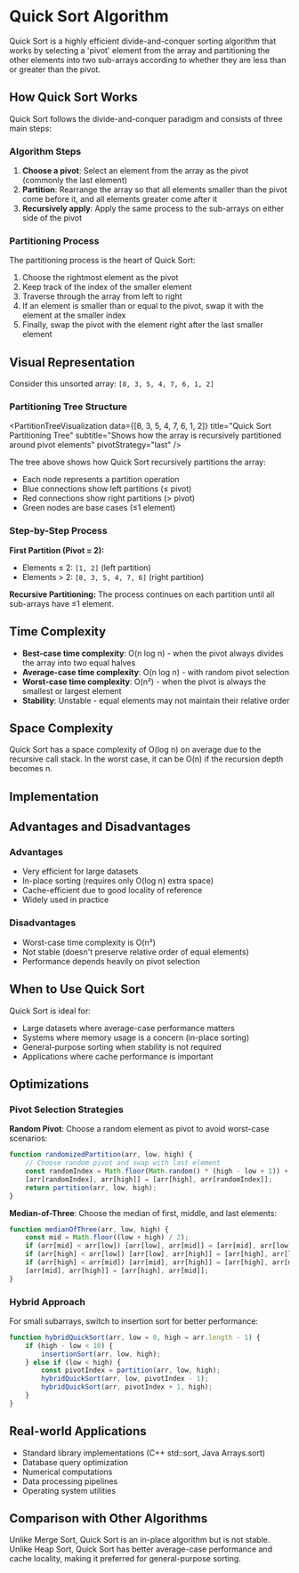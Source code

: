 
# Quick Sort Algorithm

Quick Sort is a highly efficient divide-and-conquer sorting algorithm that works by selecting a 'pivot' element from the array and partitioning the other elements into two sub-arrays according to whether they are less than or greater than the pivot.

## How Quick Sort Works

Quick Sort follows the divide-and-conquer paradigm and consists of three main steps:

### Algorithm Steps

1. **Choose a pivot**: Select an element from the array as the pivot (commonly the last element)
2. **Partition**: Rearrange the array so that all elements smaller than the pivot come before it, and all elements greater come after it
3. **Recursively apply**: Apply the same process to the sub-arrays on either side of the pivot

### Partitioning Process

The partitioning process is the heart of Quick Sort:

1. Choose the rightmost element as the pivot
2. Keep track of the index of the smaller element
3. Traverse through the array from left to right
4. If an element is smaller than or equal to the pivot, swap it with the element at the smaller index
5. Finally, swap the pivot with the element right after the last smaller element

## Visual Representation

Consider this unsorted array: `[8, 3, 5, 4, 7, 6, 1, 2]`

### Partitioning Tree Structure

<PartitionTreeVisualization
	data={[8, 3, 5, 4, 7, 6, 1, 2]}
	title="Quick Sort Partitioning Tree"
	subtitle="Shows how the array is recursively partitioned around pivot elements"
	pivotStrategy="last"
/>

The tree above shows how Quick Sort recursively partitions the array:

- Each node represents a partition operation
- Blue connections show left partitions (≤ pivot)
- Red connections show right partitions (> pivot)
- Green nodes are base cases (≤1 element)

### Step-by-Step Process

**First Partition (Pivot = 2):**

- Elements ≤ 2: `[1, 2]` (left partition)
- Elements > 2: `[8, 3, 5, 4, 7, 6]` (right partition)

**Recursive Partitioning:**
The process continues on each partition until all sub-arrays have ≤1 element.

## Time Complexity

- **Best-case time complexity**: O(n log n) - when the pivot always divides the array into two equal halves
- **Average-case time complexity**: O(n log n) - with random pivot selection
- **Worst-case time complexity**: O(n²) - when the pivot is always the smallest or largest element
- **Stability**: Unstable - equal elements may not maintain their relative order

## Space Complexity

Quick Sort has a space complexity of O(log n) on average due to the recursive call stack. In the worst case, it can be O(n) if the recursion depth becomes n.

## Implementation
<CodeSnippet />

## Advantages and Disadvantages

### Advantages

- Very efficient for large datasets
- In-place sorting (requires only O(log n) extra space)
- Cache-efficient due to good locality of reference
- Widely used in practice

### Disadvantages

- Worst-case time complexity is O(n²)
- Not stable (doesn't preserve relative order of equal elements)
- Performance depends heavily on pivot selection

## When to Use Quick Sort

Quick Sort is ideal for:

- Large datasets where average-case performance matters
- Systems where memory usage is a concern (in-place sorting)
- General-purpose sorting when stability is not required
- Applications where cache performance is important

## Optimizations

### Pivot Selection Strategies

**Random Pivot**: Choose a random element as pivot to avoid worst-case scenarios:

```js
function randomizedPartition(arr, low, high) {
	// Choose random pivot and swap with last element
	const randomIndex = Math.floor(Math.random() * (high - low + 1)) + low;
	[arr[randomIndex], arr[high]] = [arr[high], arr[randomIndex]];
	return partition(arr, low, high);
}
```

**Median-of-Three**: Choose the median of first, middle, and last elements:

```js
function medianOfThree(arr, low, high) {
	const mid = Math.floor((low + high) / 2);
	if (arr[mid] < arr[low]) [arr[low], arr[mid]] = [arr[mid], arr[low]];
	if (arr[high] < arr[low]) [arr[low], arr[high]] = [arr[high], arr[low]];
	if (arr[high] < arr[mid]) [arr[mid], arr[high]] = [arr[high], arr[mid]];
	[arr[mid], arr[high]] = [arr[high], arr[mid]];
}
```

### Hybrid Approach

For small subarrays, switch to insertion sort for better performance:

```js
function hybridQuickSort(arr, low = 0, high = arr.length - 1) {
	if (high - low < 10) {
		insertionSort(arr, low, high);
	} else if (low < high) {
		const pivotIndex = partition(arr, low, high);
		hybridQuickSort(arr, low, pivotIndex - 1);
		hybridQuickSort(arr, pivotIndex + 1, high);
	}
}
```

## Real-world Applications

- Standard library implementations (C++ std::sort, Java Arrays.sort)
- Database query optimization
- Numerical computations
- Data processing pipelines
- Operating system utilities

## Comparison with Other Algorithms

Unlike Merge Sort, Quick Sort is an in-place algorithm but is not stable. Unlike Heap Sort, Quick Sort has better average-case performance and cache locality, making it preferred for general-purpose sorting.

<Visualizer />
